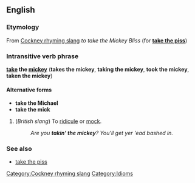 ==English==
===Etymology===
From [[Cockney rhyming slang]] ''to take the Mickey Bliss'' (for '''[[take the piss]]''') <!--Source http://www.peevish.co.uk/slang/t.htm#take_the_mickey -->

===Intransitive verb phrase===
'''[[take]] the [[mickey]]''' ('''takes the mickey''', '''taking the mickey''', '''took the mickey''', '''taken the mickey''') 

====Alternative forms====
*'''take the Michael'''
*'''take the mick'''

#(''British slang'') To [[ridicule]] or [[mock]].
#:''Are you '''takin' the mickey'''? You'll get yer 'ead bashed in.''

[[Category:Cockney rhyming slang]]
[[Category:Idioms]]

===See also===
*[[take the piss]]